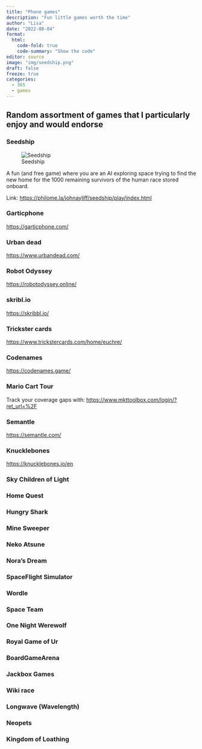```yaml
---
title: "Phone games"
description: "Fun little games worth the time"
author: "Lisa"
date: "2022-08-04"
format:
  html:
    code-fold: true
    code-summary: "Show the code"
editor: source
image: "img/seedship.png"
draft: false
freeze: true
categories:
  - 365
  - games
---
```


## Random assortment of games that I particularly enjoy and would endorse

### Seedship

![Seedship](img/seedship.png)

A fun (and free game) where you are an AI exploring space trying to find the new home for the 1000 remaining survivors of the human race stored onboard.

Link: <https://philome.la/johnayliff/seedship/play/index.html>

### Garticphone 

<https://garticphone.com/>

### Urban dead

<https://www.urbandead.com/> 

### Robot Odyssey 

<https://robotodyssey.online/> 

### skribl.io

<https://skribbl.io/> 

### Trickster cards 

<https://www.trickstercards.com/home/euchre/>

### Codenames 

<https://codenames.game/> 

### Mario Cart Tour

Track your coverage gaps with: <https://www.mkttoolbox.com/login/?ret_url=%2F> 

### Semantle 

<https://semantle.com/> 

### Knucklebones 

<https://knucklebones.io/en>

### Sky Children of Light

### Home Quest

### Hungry Shark

### Mine Sweeper

### Neko Atsune

### Nora's Dream 

### SpaceFlight Simulator

### Wordle 

### Space Team

### One Night Werewolf

### Royal Game of Ur 

### BoardGameArena 

### Jackbox Games 

### Wiki race

### Longwave (Wavelength)

### Neopets

### Kingdom of Loathing







